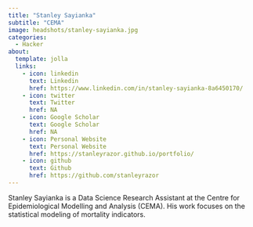 ```yaml
---
title: "Stanley Sayianka"
subtitle: "CEMA"
image: headshots/stanley-sayianka.jpg
categories:
  - Hacker
about:
  template: jolla
  links:
    - icon: linkedin
      text: Linkedin
      href: https://www.linkedin.com/in/stanley-sayianka-8a6450170/
    - icon: twitter
      text: Twitter
      href: NA
    - icon: Google Scholar
      text: Google Scholar
      href: NA
    - icon: Personal Website
      text: Personal Website
      href: https://stanleyrazor.github.io/portfolio/
    - icon: github
      text: Github
      href: https://github.com/stanleyrazor
---
```


Stanley Sayianka is a Data Science Research Assistant at the Centre for Epidemiological Modelling and Analysis (CEMA). His work focuses on the statistical modeling of mortality indicators.
